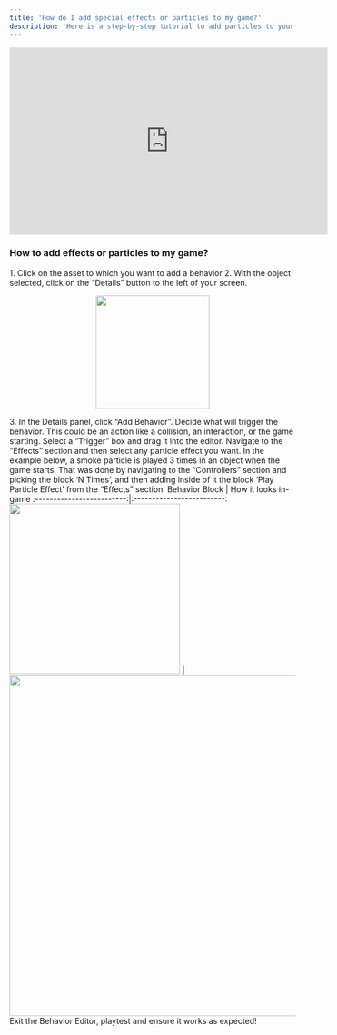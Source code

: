 ```yaml
---
title: 'How do I add special effects or particles to my game?'
description: 'Here is a step-by-step tutorial to add particles to your game'
---
```


<iframe width="560" height="330" src="https://www.youtube.com/embed/DsxqsnUT6mg?si=HHinhwRQz8y8yW8t" title="How do I use the Soba controls?" frameborder="0" allow="accelerometer; autoplay; clipboard-write; encrypted-media; gyroscope; picture-in-picture; web-share" allowfullscreen></iframe>

### How to add effects or particles to my game?

<Steps>
  <Step title="First Step">
<Accordion title="The basics for all behaviors">
    1. Click on the asset to which you want to add a behavior
    2. With the object selected, click on the “Details” button to the left of your screen.
    <p align="center">
      <img width="200" noZoom src="https://i.imgur.com/jMSZzP8.png" /> </p>
    3. In the Details panel, click “Add Behavior”.
</Accordion>
  </Step>
  <Step title="Second Step">
Decide what will trigger the behavior. This could be an action like a collision, an interaction, or the game starting. Select a “Trigger” box and drag it into the editor.  
 </Step>
<Step title="Third Step">
Navigate to the “Effects” section and then select any particle effect you want. In the example below, a smoke particle is played 3 times in an object when the game starts. That was done by navigating to the “Controllers” section and picking the block ‘N Times’, and then adding inside of it the block ‘Play Particle Effect’ from the “Effects” section.
  <Accordion title="Behavior Image">
  Behavior Block             |  How it looks in-game
:-------------------------:|:-------------------------:
<img width="300" noZoom src="https://i.imgur.com/nIhPESQ.png" />  |  <img width="600" noZoom src="https://i.imgur.com/eRxai65.png" />
  </Accordion>
  </Step>
<Step title="Fourth Step">
Exit the Behavior Editor, playtest and ensure it works as expected!
</Step>
</Steps>
